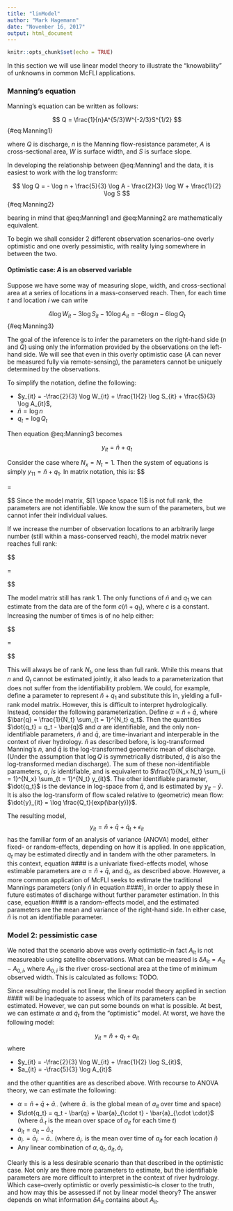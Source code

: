 ```yaml
---
title: "linModel"
author: "Mark Hagemann"
date: "November 16, 2017"
output: html_document
---
```


```r
knitr::opts_chunk$set(echo = TRUE)
```


In this section we will use linear model theory to illustrate the "knowability" of unknowns in common McFLI applications. 

### Manning's equation


Manning's equation can be written as follows:

$$
Q = \frac{1}{n}A^{5/3}W^{-2/3}S^{1/2}
$$
{#eq:Manning1}

where $Q$ is discharge, $n$ is the Manning flow-resistance parameter, $A$ is cross-sectional area, $W$ is surface width, and $S$ is surface slope. 

In developing the relationship between @eq:Manning1 and the data, it is easiest to work with the log transform:

$$
\log Q  =  - \log n  + \frac{5}{3} \log A - \frac{2}{3} \log W + \frac{1}{2} \log S 
$$
{#eq:Manning2}

bearing in mind that @eq:Manning1 and @eq:Manning2 are mathematically equivalent. 

To begin we shall consider 2 different observation scenarios--one overly optimistic and one overly pessimistic, with reality lying somewhere in between the two. 

#### Optimistic case: $A$ is an observed variable

Suppose we have some way of measuring slope, width, and cross-sectional area at a series of locations in a mass-conserved reach. Then, for each time $t$ and location $i$ we can write

$$
4 \log W_{it} - 3 \log S_{it} - 10 \log A_{it} =  - 6 \log n - 6 \log Q_{t}
$$
{#eq:Manning3}

The goal of the inference is to infer the parameters on the right-hand side ($n$ and $Q$) using only the information provided by the observations on the left-hand side. We will see that even in this overly optimistic case ($A$ can never be measured fully via remote-sensing), the parameters cannot be uniquely determined by the observations. 

To simplify the notation, define the following:

- $y_{it} = -\frac{2}{3} \log W_{it} + \frac{1}{2} \log S_{it} + \frac{5}{3} \log A_{it}$,
- $\tilde{n} = \log n$
- $q_t = \log Q_t$

Then equation @eq:Manning3 becomes

$$
y_{it} = \tilde{n} + q_t
$$

Consider the case where $N_x = N_t = 1$. Then the system of equations is simply $y_{11} = \tilde{n} + q_1$. In matrix notation, this is:
$$
\begin{bmatrix}
y_{11}
\end{bmatrix}

= 

\begin{bmatrix}
1 & 1
\end{bmatrix}

\begin{bmatrix}
\tilde{n} \\
q_1
\end{bmatrix}
$$
Since the model matrix, $[1 \space \space 1]$ is not full rank, the parameters are not identifiable. We know the sum of the parameters, but we cannot infer their individual values.

If we increase the number of observation locations to an arbitrarily large number (still within a mass-conserved reach), the model matrix never reaches full rank:

$$
\begin{bmatrix}
y_{11} \\
y_{21} \\
\vdots \\
y_{N_x1}
\end{bmatrix}

= 

\begin{bmatrix}
1 & 1 \\
1 & 1 \\
\vdots & \vdots \\
1 & 1 \\
\end{bmatrix}

\begin{bmatrix}
\tilde{n} \\
q_1
\end{bmatrix}
$$

The model matrix still has rank 1. The only functions of $\tilde{n}$ and $q_1$ we can estimate from the data are of the form $c(\tilde{n} + q_1)$, where $c$ is a constant. Increasing the number of times is of no help either:

$$
\begin{bmatrix}
y_{11} \\
y_{21} \\
\vdots \\
y_{N_x1} \\
y_{12} \\
y_{22} \\
\vdots \\
y_{N_x2} \\
\vdots \\
y_{N_x N_t}
\end{bmatrix}

= 

\begin{bmatrix}
1 & 1 & 0 & \dots & 0\\
1 & 1 & 0 & \dots & 0\\
\vdots & \vdots & \vdots & \ddots & \vdots \\
1 & 1 & 0 & \dots & 0\\
1 & 0 & 1 & \dots & 0\\
1 & 0 & 1 & \dots & 0\\
\vdots & \vdots & \vdots & \ddots & \vdots \\
1 & 0 & 1 & \dots & 0\\
\vdots & \vdots & \vdots & \ddots & \vdots \\
1 & 0 & 0 & \dots & 1\\
\end{bmatrix}

\begin{bmatrix}
\tilde{n} \\
q_1 \\
q_2 \\
\vdots \\
q_{N_t} \\
\end{bmatrix}
$$

This will always be of rank $N_t$, one less than full rank. While this means that $n$ and $Q_t$ cannot be estimated jointly, it also leads to a parameterization that does not suffer from the identifiability problem. We could, for example, define a parameter to represent $\tilde{n} + q_1$ and substitute this in, yielding a full-rank model matrix. However, this is difficult to interpret hydrologically. Instead, consider the following parameterization. Define $\alpha = \tilde{n} + \bar{q}$, where $\bar{q} = \frac{1}{N_t} \sum_{t = 1}^{N_t} q_t$. Then the quantities $\dot{q_t} = q_t - \bar{q}$ and $\alpha$ are identifiable, and the only non-identifiable parameters, $\tilde{n}$ and $\bar{q}$, are time-invariant and interperable in the context of river hydrology. $\tilde{n}$ as described before, is log-transformed Manning's $n$, and $\bar{q}$ is the log-transformed geometric mean of discharge. (Under the assumption that $\log Q$ is symmetrically distributed, $\bar{q}$ is also the log-transformed median discharge). The sum of these non-identifiable parameters, $\alpha$, *is* identifiable, and is equivalent to $\frac{1}{N_x N_t} \sum_{i = 1}^{N_x} \sum_{t = 1}^{N_t} y_{it}$. The other identifiable parameter, $\dot{q_t}$ is the deviance in log-space from $\bar{q}$, and is estimated by $y_{it} - \bar{y}$. It is also the log-transform of flow scaled relative to (geometric) mean flow: $\dot{y}_{it} = \log \frac{Q_t}{exp(\bar{y})}$.

The resulting model,
$$
y_{it} = \tilde{n} + \bar{q} + \dot{q}_t + \epsilon_{it}
$$
has the familiar form of an analysis of variance (ANOVA) model, either fixed- or random-effects, depending on how it is applied. In one application, $q_t$ may be estimated directly and in tandem with the other parameters. In this context, equation #### is a univariate fixed-effects model, whose estimable parameters are $\alpha = \tilde{n} + \bar{q}$, and $\dot{q}_t$, as described above. However, a more common application of McFLI seeks to estimate the traditional Mannings parameters (only $\tilde{n}$ in equation ####), in order to apply these in future estimates of discharge without further parameter estimation. In this case, equation #### is a random-effects model, and the estimated parameters are the mean and variance of the right-hand side. In either case, $\tilde{n}$ is not an identifiable parameter.

### Model 2: pessimistic case

We noted that the scenario above was overly optimistic--in fact $A_{it}$ is not measureable using satellite observations. What can be measred is $\delta A_{it} = A_{it} - A_{0, i}$, where $A_{0, i}$ is the river cross-sectional area at the time of minimum observed width. This is calculated as follows: TODO. 

Since resulting model is not linear, the linear model theory applied in section #### will be inadequate to assess which of its parameters can be estimated. However, we can put some bounds on what is possible. At best, we can estimate $\alpha$ and $\dot{q}_t$ from the "optimistic" model. At worst, we have the following model:


$$
y_{it} = \tilde{n} + q_t + a_{it}
$$
where

- $y_{it} = -\frac{2}{3} \log W_{it} + \frac{1}{2} \log S_{it}$,
- $a_{it} = -\frac{5}{3} \log A_{it}$

and the other quantities are as described above. With recourse to ANOVA theory, we can estimate the following: 

- $\alpha = \tilde{n} + \bar{q} + \bar{a}_{\cdot \cdot}$ (where $\bar{a}_{\cdot \cdot}$ is the global mean of $a_{it}$ over time and space)
- $\dot{q_t} = q_t - \bar{q} + \bar{a}_{\cdot t} - \bar{a}_{\cdot \cdot}$ (where $\bar{a}_{\cdot t}$ is the mean over space of $a_{it}$ for each time $t$)
- $\dot{a}_{it} = a_{it} - \bar{a}_{\cdot t}$
- $\dot{a}_{i \cdot} = \bar{a}_{i \cdot} - \bar{a}_{\cdot \cdot}$ (where $\bar{a}_{i \cdot}$ is the mean over time of $a_{it}$ for each location $i$)
- Any linear combination of $\alpha, \dot{q}_t, \dot{a}_{it}, \dot{a}_{i \cdot}$

Clearly this is a less desirable scenario than that described in the optimistic case. Not only are there more parameters to estimate, but the identifiable parameters are more difficult to interpret in the context of river hydrology. Which case--overly optimistic or overly pessimistic--is closer to the truth, and how may this be assessed if not by linear model theory? The answer depends on what information $\delta A_{it}$ contains about $A_{it}$. 